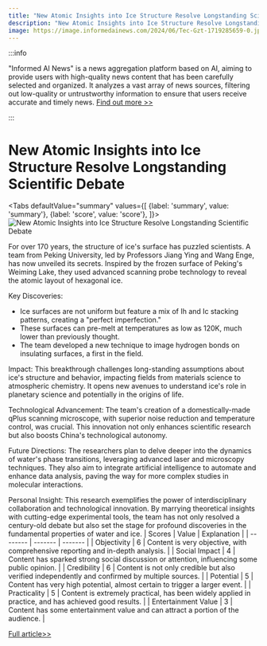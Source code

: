 ```yaml
---
title: "New Atomic Insights into Ice Structure Resolve Longstanding Scientific Debate"
description: "New Atomic Insights into Ice Structure Resolve Longstanding Scientific Debate"
image: https://image.informedainews.com/2024/06/Tec-Gzt-1719285659-0.jpg
---
```



:::info

"Informed AI News" is a news aggregation platform based on AI, aiming to provide users with high-quality news content that has been carefully selected and organized. It analyzes a vast array of news sources, filtering out low-quality or untrustworthy information to ensure that users receive accurate and timely news.  [Find out more >>](/)

:::

# New Atomic Insights into Ice Structure Resolve Longstanding Scientific Debate


<Tabs
	defaultValue="summary"
	values={[
	{label: 'summary', value: 'summary'},
	{label: 'score', value: 'score'},
]}>
<TabItem value="summary">
<img
  src="https://image.informedainews.com/2024/06/Tec-Gzt-1719285659-0.jpg"
  alt="New Atomic Insights into Ice Structure Resolve Longstanding Scientific Debate"
/>



For over 170 years, the structure of ice's surface has puzzled scientists. A team from Peking University, led by Professors Jiang Ying and Wang Enge, has now unveiled its secrets. Inspired by the frozen surface of Peking's Weiming Lake, they used advanced scanning probe technology to reveal the atomic layout of hexagonal ice.

Key Discoveries:
- Ice surfaces are not uniform but feature a mix of Ih and Ic stacking patterns, creating a "perfect imperfection."
- These surfaces can pre-melt at temperatures as low as 120K, much lower than previously thought.
- The team developed a new technique to image hydrogen bonds on insulating surfaces, a first in the field.

Impact:
This breakthrough challenges long-standing assumptions about ice's structure and behavior, impacting fields from materials science to atmospheric chemistry. It opens new avenues to understand ice's role in planetary science and potentially in the origins of life.

Technological Advancement:
The team's creation of a domestically-made qPlus scanning microscope, with superior noise reduction and temperature control, was crucial. This innovation not only enhances scientific research but also boosts China's technological autonomy.

Future Directions:
The researchers plan to delve deeper into the dynamics of water's phase transitions, leveraging advanced laser and microscopy techniques. They also aim to integrate artificial intelligence to automate and enhance data analysis, paving the way for more complex studies in molecular interactions.

Personal Insight:
This research exemplifies the power of interdisciplinary collaboration and technological innovation. By marrying theoretical insights with cutting-edge experimental tools, the team has not only resolved a century-old debate but also set the stage for profound discoveries in the fundamental properties of water and ice.
</TabItem>
<TabItem value="score">
	| Scores     | Value   | Explanation |
	| -------- | ------- | ------- |
	| Objectivity  | 6    | Content is very objective, with comprehensive reporting and in-depth analysis.    |
	| Social Impact | 4     | Content has sparked strong social discussion or attention, influencing some public opinion.    |
	| Credibility    | 6    | Content is not only credible but also verified independently and confirmed by multiple sources.    |
	| Potential    | 5    | Content has very high potential, almost certain to trigger a larger event.    |
	| Practicality    | 5    | Content is extremely practical, has been widely applied in practice, and has achieved good results.    |
	| Entertainment Value    | 3    | Content has some entertainment value and can attract a portion of the audience.    |
</TabItem>
</Tabs>

[Full article>>](https://www.mittrchina.com/news/detail/13444)
